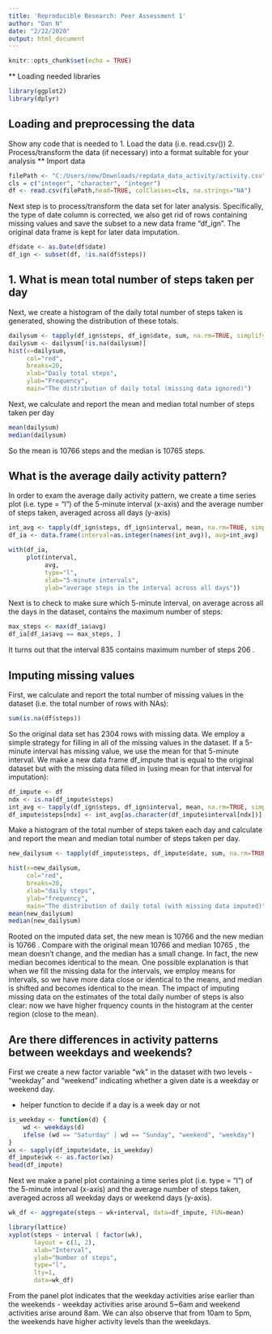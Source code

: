 ---
title: 'Reproducible Research: Peer Assessment 1'
author: "Dan N"
date: "2/22/2020"
output: html_document
---

```{r setup, include=FALSE}
knitr::opts_chunk$set(echo = TRUE)
```
** Loading needed libraries
```{r}
library(ggplot2)
library(dplyr)
```
## Loading and preprocessing the data

Show any code that is needed to
1. Load the data (i.e. read.csv())
2. Process/transform the data (if necessary) into a format suitable for your analysis
** Import data
```{r}
filePath <- "C:/Users/new/Downloads/repdata_data_activity/activity.csv"
cls = c("integer", "character", "integer")
df <- read.csv(filePath,head=TRUE, colClasses=cls, na.strings="NA")

```
Next step is to process/transform the data set for later analysis. Specifically, the type of date column is corrected, we also get rid of rows containing missing values and save the subset to a new data frame “df_ign”. The original data frame is kept for later data imputation.
```{r}
df$date <- as.Date(df$date)
df_ign <- subset(df, !is.na(df$steps))
```

## 1. What is mean total number of steps taken per day

Next, we create a histogram of the daily total number of steps taken is generated, showing the distribution of these totals.

```{r}
dailysum <- tapply(df_ign$steps, df_ign$date, sum, na.rm=TRUE, simplify=T)
dailysum <- dailysum[!is.na(dailysum)]
hist(x=dailysum,
     col="red",
     breaks=20,
     xlab="Daily total steps",
     ylab="Frequency",
     main="The distribution of daily total (missing data ignored)")
```
Next, we calculate and report the mean and median total number of steps taken per day
```{r}
mean(dailysum)
median(dailysum)
```
So the mean is 10766 steps and the median is 10765 steps.

## What is the average daily activity pattern?
In order to exam the average daily activity pattern, we create a time series plot (i.e. type = “l”) of the 5-minute interval (x-axis) and the average number of steps taken, averaged across all days (y-axis)
```{r}
int_avg <- tapply(df_ign$steps, df_ign$interval, mean, na.rm=TRUE, simplify=T)
df_ia <- data.frame(interval=as.integer(names(int_avg)), avg=int_avg)

with(df_ia,
     plot(interval,
          avg,
          type="l",
          xlab="5-minute intervals",
          ylab="average steps in the interval across all days"))
```
Next is to check to make sure which 5-minute interval, on average across all the days in the dataset, contains the maximum number of steps:
```{r}
max_steps <- max(df_ia$avg)
df_ia[df_ia$avg == max_steps, ]
```

It turns out that the interval 835 contains maximum number of steps 206 .

## Imputing missing values
First, we calculate and report the total number of missing values in the dataset (i.e. the total number of rows with NAs):
```{r}
sum(is.na(df$steps))
```
So the original data set has 2304 rows with missing data. We employ a simple strategy for filling in all of the missing values in the dataset. If a 5-minute interval has missing value, we use the mean for that 5-minute interval. We make a new data frame df_impute that is equal to the original dataset but with the missing data filled in (using mean for that interval for imputation):
```{r}
df_impute <- df
ndx <- is.na(df_impute$steps)
int_avg <- tapply(df_ign$steps, df_ign$interval, mean, na.rm=TRUE, simplify=T)
df_impute$steps[ndx] <- int_avg[as.character(df_impute$interval[ndx])]
```
Make a histogram of the total number of steps taken each day and calculate and report the mean and median total number of steps taken per day.
```{r}

new_dailysum <- tapply(df_impute$steps, df_impute$date, sum, na.rm=TRUE, simplify=T)

hist(x=new_dailysum,
     col="red",
     breaks=20,
     xlab="daily steps",
     ylab="frequency",
     main="The distribution of daily total (with missing data imputed)")
mean(new_dailysum)
median(new_dailysum)
```
Rooted on the imputed data set, the new mean is 10766 and the new median is 10766 . Compare with the original mean 10766 and median 10765 , the mean doesn't change, and the median has a small change. In fact, the new median becomes identical to the mean. One possible explanation is that when we fill the missing data for the intervals, we employ means for intervals, so we have more data close or identical to the means, and median is shifted and becomes identical to the mean.
The impact of imputing missing data on the estimates of the total daily number of steps is also clear: now we have higher frquency counts in the histogram at the center region (close to the mean).

## Are there differences in activity patterns between weekdays and weekends?
First we create a new factor variable “wk” in the dataset with two levels - “weekday” and “weekend” indicating whether a given date is a weekday or weekend day.

* helper function to decide if a day is a week day or not
```{r}
is_weekday <- function(d) {
    wd <- weekdays(d)
    ifelse (wd == "Saturday" | wd == "Sunday", "weekend", "weekday")
}
wx <- sapply(df_impute$date, is_weekday)
df_impute$wk <- as.factor(wx)
head(df_impute)
```
Next we make a panel plot containing a time series plot (i.e. type = “l”) of the 5-minute interval (x-axis) and the average number of steps taken, averaged across all weekday days or weekend days (y-axis).
```{r}
wk_df <- aggregate(steps ~ wk+interval, data=df_impute, FUN=mean)

library(lattice)
xyplot(steps ~ interval | factor(wk),
       layout = c(1, 2),
       xlab="Interval",
       ylab="Number of steps",
       type="l",
       lty=1,
       data=wk_df)
```
From the panel plot indicates that the weekday activities arise earlier than the weekends - weekday activities arise around 5~6am and weekend activities arise around 8am. We can also observe that from 10am to 5pm, the weekends have higher activity levels than the weekdays.
